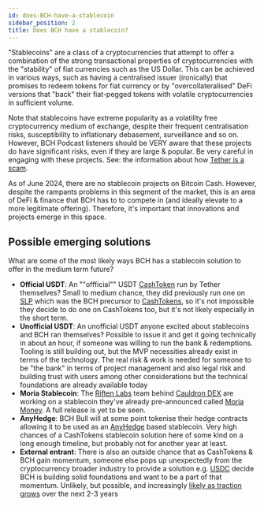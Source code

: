 ```yaml
---
id: does-BCH-have-a-stablecoin
sidebar_position: 2
title: Does BCH have a stablecoin?
---
```


"Stablecoins" are a class of a cryptocurrencies that attempt to offer a combination of the strong transactional properties of cryptocurrencies with the "stability" of fiat currencies such as the US Dollar. This can be achieved in various ways, such as having a centralised issuer (ironically) that promises to redeem tokens for fiat currency or by "overcollateralised" DeFi versions that "back" their fiat-pegged tokens with volatile cryptocurrencies in sufficient volume.

Note that stablecoins have extreme popularity as a volatility free cryptocurrency medium of exchange, despite their frequent centralisation risks, susceptibility to inflationary debasement, surveillance and so on. However, BCH Podcast listeners should be VERY aware that these projects do have significant risks, even if they are large & popular. Be very careful in engaging with these projects. See: the information about how [Tether is a scam](/faqs/Scams/tether).

As of June 2024, there are no stablecoin projects on Bitcoin Cash. However, despite the rampants problems in this segment of the market, this is an area of DeFi & finance that BCH has to to compete in (and ideally elevate to a more legitimate offering). Therefore, it's important that innovations and projects emerge in this space.

## Possible emerging solutions

What are some of the most likely ways BCH has a stablecoin solution to offer in the medium term future?

- **Official USDT**: An ""offficial"" USDT [CashToken](/faqs/Tech/what-is-cashtokens) run by Tether themselves?  Small to medium chance, they did previously run one on [SLP](/faqs/Tech/what-is-cashtokens#how-is-it-different-to-slp-simple-ledger-protocol-tokens) which was the BCH precursor to [CashTokens](/faqs/Tech/what-is-cashtokens), so it's not impossible they decide to do one on CashTokens too, but it's not likely especially in the short term.
- **Unofficial USDT**: An unofficial USDT anyone excited about stablecoins and BCH ran themselves? Possible to issue it and get it going technically in about an hour, if someone was willing to run the bank & redemptions.  Tooling is still building out, but the MVP necessities already exist in terms of the technology. The real risk & work is needed for someone to be "the bank" in terms of project management and also legal risk and building trust with users among other considerations but the technical foundations are already available today
- **Moria Stablecoin**: The [Riften Labs](https://twitter.com/RiftenLabs) team behind [Cauldron DEX](https://cauldron.quest/) are working on a stablecoin they've already pre-announced called [Moria Money](https://twitter.com/MoriaMoney). A full release is yet to be seen.
- **AnyHedge**: BCH Bull will at some point tokenise their hedge contracts allowing it to be used as an [AnyHedge](/faqs/Tech/what-is-anyhedge) based stablecoin.  Very high chances of a CashTokens stablecoin solution here of some kind on a long enough timeline, but probably not for another year at least.
- **External entrant**: There is also an outside chance that as CashTokens & BCH gain momentum, someone else pops up unexpectedly from the cryptocurrency broader industry to provide a solution e.g. [USDC](https://www.circle.com/en/usdc) decide BCH is building solid foundations and want to be a part of that momentum.  Unlikely, but possible, and increasingly [likely as traction grows](/faqs/BCH/is-BCH-spreading) over the next 2-3 years